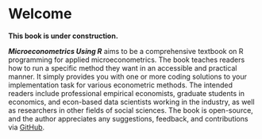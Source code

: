 # Welcome {.unnumbered}

**This book is under construction.**

***Microeconometrics Using R*** aims to be a comprehensive textbook on R programming for applied microeconometrics. 
The book teaches readers how to run a specific method they want in an accessible and practical manner. It simply provides you with one or more coding solutions to your implementation task for various econometric methods. 
The intended readers include professional empirical economists, graduate students in economics, and econ-based data scientists working in the industry, as well as researchers in other fields of social sciences.
The book is open-source, and the author appreciates any suggestions, feedback, and contributions via [GitHub](https://github.com/ritsu1997/metrics-using-r).
